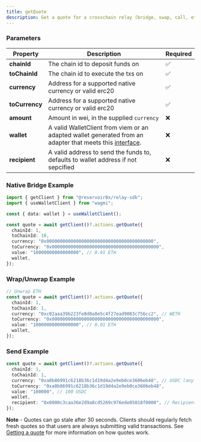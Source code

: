 ```yaml
---
title: getQuote
description: Get a quote for a crosschain relay (bridge, swap, call, etc)
---
```


### Parameters

| Property       | Description                                                                                                                                                                                                  | Required |
| -------------- | ------------------------------------------------------------------------------------------------------------------------------------------------------------------------------------------------------------ | -------- |
| **chainId**    | The chain id to deposit funds on                                                                                                                                                                             | ✅       |
| **toChainId**  | The chain id to execute the txs on                                                                                                                                                                           | ✅       |
| **currency**   | Address for a supported native currency or valid erc20                                                                                                                                                       | ✅       |
| **toCurrency** | Address for a supported native currency or valid erc20                                                                                                                                                       | ✅       |
| **amount**     | Amount in wei, in the supplied `currency`                                                                                                                                                                    | ❌       |
| **wallet**     | A valid WalletClient from viem or an adapted wallet generated from an adapter that meets this [interface](https://github.com/reservoirprotocol/relay-sdk/blob/main/packages/sdk/src/types/AdaptedWallet.ts). | ❌       |
| **recipient**  | A valid address to send the funds to, defaults to wallet address if not sepcified                                                                                                                            | ❌       |

### Native Bridge Example

```typescript
import { getClient } from "@reservoir0x/relay-sdk";
import { useWalletClient } from "wagmi";

const { data: wallet } = useWalletClient();

const quote = await getClient()?.actions.getQuote({
  chainId: 1,
  toChainId: 10,
  currency: "0x0000000000000000000000000000000000000000",
  toCurrency: "0x0000000000000000000000000000000000000000",
  value: "10000000000000000", // 0.01 ETH
  wallet,
});
```

### Wrap/Unwrap Example

```typescript
// Unwrap ETH
const quote = await getClient()?.actions.getQuote({
  chainId: 1,
  toChainId: 1,
  currency: "0xc02aaa39b223fe8d0a0e5c4f27ead9083c756cc2", // WETH
  toCurrency: "0x0000000000000000000000000000000000000000",
  value: "10000000000000000", // 0.01 ETH
  wallet,
});
```

### Send Example

```typescript
const quote = await getClient()?.actions.getQuote({
  chainId: 1,
  toChainId: 1,
  currency: "0xa0b86991c6218b36c1d19d4a2e9eb0ce3606eb48", // USDC (any erc20 or native currency)
  toCurrency: "0xa0b86991c6218b36c1d19d4a2e9eb0ce3606eb48",
  value: "100000", // 100 USDC
  wallet,
  recipient: "0x0000c3caa36e2d9a8cd5269c976ede05018f0000", // Recipient address for the send, must be specified for send transactions
});
```

**Note** - Quotes can go stale after 30 seconds. Clients should regularly fetch fresh quotes so that users are always submitting valid transactions. See [Getting a quote](/how-it-works/the-reservoir-relayer#getting-a-quote) for more information on how quotes work.
